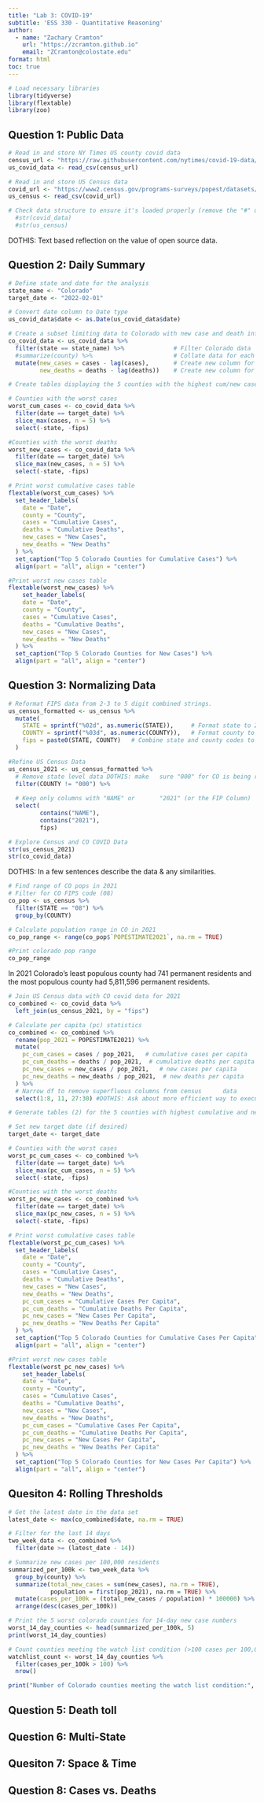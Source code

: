 ```yaml
---
title: "Lab 3: COVID-19"
subtitle: 'ESS 330 - Quantitative Reasoning'
author:
  - name: "Zachary Cramton"
    url: "https://zcramton.github.io"
    email: "ZCramton@colostate.edu"
format: html
toc: true
---
```


```r
# Load necessary libraries
library(tidyverse)
library(flextable)
library(zoo)
```

## Question 1: Public Data

```r
# Read in and store NY Times US county covid data
census_url <- "https://raw.githubusercontent.com/nytimes/covid-19-data/master/us-counties.csv"
us_covid_data <- read_csv(census_url)

# Read in and store US Census data
covid_url <- "https://www2.census.gov/programs-surveys/popest/datasets/2020-2023/counties/totals/co-est2023-alldata.csv"
us_census <- read_csv(covid_url)

# Check data structure to ensure it's loaded properly (remove the "#" on the line below to see output)
  #str(covid_data)
  #str(us_census)
```

DOTHIS: Text based reflection on the value of open source data.

## Question 2: Daily Summary
```r
# Define state and date for the analysis
state_name <- "Colorado"
target_date <- "2022-02-01"

# Convert date column to Date type
us_covid_data$date <- as.Date(us_covid_data$date)

# Create a subset limiting data to Colorado with new case and death information.
co_covid_data <- us_covid_data %>% 
  filter(state == state_name) %>%              # Filter Colorado data
  #summarize(county) %>%                       # Collate data for each county
  mutate(new_cases = cases - lag(cases),       # Create new column for new cases
         new_deaths = deaths - lag(deaths))    # Create new column for new deaths

# Create tables displaying the 5 counties with the highest cum/new cases.

# Counties with the worst cases
worst_cum_cases <- co_covid_data %>%
  filter(date == target_date) %>% 
  slice_max(cases, n = 5) %>% 
  select(-state, -fips)

#Counties with the worst deaths
worst_new_cases <- co_covid_data %>%
  filter(date == target_date) %>% 
  slice_max(new_cases, n = 5) %>% 
  select(-state, -fips)

# Print worst cumulative cases table
flextable(worst_cum_cases) %>%
  set_header_labels(
    date = "Date",
    county = "County",
    cases = "Cumulative Cases",
    deaths = "Cumulative Deaths",
    new_cases = "New Cases",
    new_deaths = "New Deaths"
  ) %>% 
  set_caption("Top 5 Colorado Counties for Cumulative Cases") %>% 
  align(part = "all", align = "center")

#Print worst new cases table
flextable(worst_new_cases) %>% 
    set_header_labels(
    date = "Date",
    county = "County",
    cases = "Cumulative Cases",
    deaths = "Cumulative Deaths",
    new_cases = "New Cases",
    new_deaths = "New Deaths"
  ) %>% 
  set_caption("Top 5 Colorado Counties for New Cases") %>% 
  align(part = "all", align = "center")
```
## Question 3: Normalizing Data
```r
# Reformat FIPS data from 2-3 to 5 digit combined strings.
us_census_formatted <- us_census %>% 
  mutate(
    STATE = sprintf("%02d", as.numeric(STATE)),     # Format state to 2 digits
    COUNTY = sprintf("%03d", as.numeric(COUNTY)),   # Format county to 3 digits
    fips = paste0(STATE, COUNTY)   # Combine state and county codes to get full 5 digit FIPS code.
  )

#Refine US Census Data
us_census_2021 <- us_census_formatted %>% 
  # Remove state level data DOTHIS: make   sure "000" for CO is being removed
  filter(COUNTY != "000") %>%    
  
  # Keep only columns with "NAME" or       "2021" (or the FIP Column)
  select(
         contains("NAME"),
         contains("2021"),
         fips)   
```

```r
# Explore Census and CO COVID Data
str(us_census_2021)
str(co_covid_data)
```
DOTHIS: In a few sentences describe the data & any similarities.

```r
# Find range of CO pops in 2021
# Filter for CO FIPS code (08)
co_pop <- us_census %>% 
  filter(STATE == "08") %>% 
  group_by(COUNTY)

# Calculate population range in CO in 2021
co_pop_range <- range(co_pop$`POPESTIMATE2021`, na.rm = TRUE)

#Print colorado pop range
co_pop_range
```
In 2021 Colorado's least populous county had 741 permanent residents and the most populous county had 5,811,596 permanent residents.
```r
# Join US Census data with CO covid data for 2021
co_combined <- co_covid_data %>% 
  left_join(us_census_2021, by = "fips") 

# Calculate per capita (pc) statistics
co_combined <- co_combined %>%
  rename(pop_2021 = POPESTIMATE2021) %>% 
  mutate(
    pc_cum_cases = cases / pop_2021,   # cumulative cases per capita
    pc_cum_deaths = deaths / pop_2021,  # cumulative deaths per capita
    pc_new_cases = new_cases / pop_2021,   # new cases per capita
    pc_new_deaths = new_deaths / pop_2021,  # new deaths per capita
  ) %>% 
  # Narrow df to remove superfluous columns from census      data
  select(1:8, 11, 27:30) #DOTHIS: Ask about more efficient way to execut; remove all with cap letters in header?

# Generate tables (2) for the 5 counties with highest cumulative and new cases par capita for a target date.

# Set new target date (if desired)
target_date <- target_date

# Counties with the worst cases
worst_pc_cum_cases <- co_combined %>%
  filter(date == target_date) %>% 
  slice_max(pc_cum_cases, n = 5) %>% 
  select(-state, -fips)

#Counties with the worst deaths
worst_pc_new_cases <- co_combined %>%
  filter(date == target_date) %>% 
  slice_max(pc_new_cases, n = 5) %>% 
  select(-state, -fips)

# Print worst cumulative cases table
flextable(worst_pc_cum_cases) %>%
  set_header_labels(
    date = "Date",
    county = "County",
    cases = "Cumulative Cases",
    deaths = "Cumulative Deaths",
    new_cases = "New Cases",
    new_deaths = "New Deaths",
    pc_cum_cases = "Cumulative Cases Per Capita",
    pc_cum_deaths = "Cumulative Deaths Per Capita",
    pc_new_cases = "New Cases Per Capita",
    pc_new_deaths = "New Deaths Per Capita"
  ) %>% 
  set_caption("Top 5 Colorado Counties for Cumulative Cases Per Capita") %>% 
  align(part = "all", align = "center")

#Print worst new cases table
flextable(worst_pc_new_cases) %>% 
    set_header_labels(
    date = "Date",
    county = "County",
    cases = "Cumulative Cases",
    deaths = "Cumulative Deaths",
    new_cases = "New Cases",
    new_deaths = "New Deaths",
    pc_cum_cases = "Cumulative Cases Per Capita",
    pc_cum_deaths = "Cumulative Deaths Per Capita",
    pc_new_cases = "New Cases Per Capita",
    pc_new_deaths = "New Deaths Per Capita"
  ) %>% 
  set_caption("Top 5 Colorado Counties for New Cases Per Capita") %>% 
  align(part = "all", align = "center")

```

## Quesiton 4: Rolling Thresholds

```r
# Get the latest date in the data set
latest_date <- max(co_combined$date, na.rm = TRUE)

# Filter for the last 14 days
two_week_data <- co_combined %>% 
  filter(date >= (latest_date - 14))

# Summarize new cases per 100,000 residents
summarized_per_100k <- two_week_data %>% 
  group_by(county) %>% 
  summarize(total_new_cases = sum(new_cases), na.rm = TRUE),
            population = first(pop_2021), na.rm = TRUE) %>% 
  mutate(cases_per_100k = (total_new_cases / population) * 100000) %>% 
  arrange(desc(cases_per_100k))

# Print the 5 worst colorado counties for 14-day new case numbers
worst_14_day_counties <- head(summarized_per_100k, 5)
print(worst_14_day_counties)

# Count counties meeting the watch list condition (>100 cases per 100,000)
watchlist_count <- worst_14_day_counties %>% 
  filter(cases_per_100k > 100) %>%
  nrow()

print("Number of Colorado counties meeting the watch list condition:", watchlist_count, "\n")

```

## Question 5: Death toll


## Question 6: Multi-State


## Quesiton 7: Space & Time


## Question 8: Cases vs. Deaths